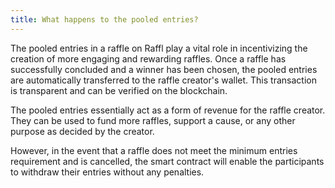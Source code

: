 ```yaml
---
title: What happens to the pooled entries?
---
```


The pooled entries in a raffle on Raffl play a vital role in incentivizing the creation of more engaging and rewarding raffles. Once a raffle has successfully concluded and a winner has been chosen, the pooled entries are automatically transferred to the raffle creator's wallet. This transaction is transparent and can be verified on the blockchain.

The pooled entries essentially act as a form of revenue for the raffle creator. They can be used to fund more raffles, support a cause, or any other purpose as decided by the creator.

However, in the event that a raffle does not meet the minimum entries requirement and is cancelled, the smart contract will enable the participants to withdraw their entries without any penalties.
